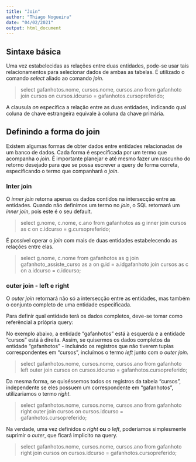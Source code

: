 ```yaml
---
title: "Join"
author: "Thiago Nogueira"
date: "04/02/2021"
output: html_document
---
```


## Sintaxe básica

Uma vez estabelecidas as relações entre duas entidades, pode-se usar tais relacionamentos para selecionar dados de ambas as tabelas. É utilizado o comando _select_ aliado ao comando _join_. 

>select gafanhotos.nome, cursos.nome, cursos.ano
>from gafanhoto join cursos 
>on cursos.idcurso = gafanhotos.cursopreferido; 

A clausula _on_ especifica a relação entre as duas entidades, indicando qual coluna de chave estrangeira equivale à coluna da chave primária. 

## Definindo a forma do join

Existem algumas formas de obter dados entre entidades relacionadas de um banco de dados. Cada forma é especificada por um termo que acompanha o _join_. 
É importante planejar e até mesmo fazer um rascunho do retorno desejado para que se possa escrever a query de forma correta, especificando o termo que companhará o _join_. 

### Inter join 

O _inner join_ retorna apenas os dados contidos na intersecção entre as entidades. Quando não definimos um termo no _join_, o SQL retornará um _inner join_, pois este é o seu default. 

>select g.nome, c.nome, c.ano
from gafanhotos as g inner join cursos as c
on c.idcurso = g.cursopreferido; 

É possível operar o _join_ com mais de duas entidades estabelecendo as relações entre elas.

>select g.nome, c.nome from gafanhotos as g
join gafanhoto_assiste_curso as a
on g.id = a.idgafanhoto
join cursos as c
on a.idcurso = c.idcurso;

### outer join - left e right

O _outer join_ retornará não só a intersecção entre as entidades, mas também o conjunto completo de uma entidade especificada. 

Para definir qual entidade terá os dados completos, deve-se tomar como referêncial a príópria query:

No exemplo abaixo, a entidade "gafanhotos" está à esquerda e a entidade "cursos" está à direita.  Assim, se quisermos os dados completos da entidade "gafanhotos" - incluindo os registros que não tiverem tuplas correspondentes em "cursos", incluímos o termo _left_ junto com o _outer join_. 

>select gafanhotos.nome, cursos.nome, cursos.ano
>from gafanhoto left outer join cursos 
>on cursos.idcurso = gafanhotos.cursopreferido; 

Da mesma forma, se quiséssemos todos os registros da tabela "cursos", independente se eles possuem um correspondente em "gafanhotos", utilizariamos o termo _right_. 

>select gafanhotos.nome, cursos.nome, cursos.ano
>from gafanhoto right outer join cursos 
>on cursos.idcurso = gafanhotos.cursopreferido; 

Na verdade, uma vez definidos o _right_ **ou** o _left_, poderiamos simplesmente suprimir o _outer_, que ficará implicito na query. 

>select gafanhotos.nome, cursos.nome, cursos.ano
>from gafanhoto right join cursos 
>on cursos.idcurso = gafanhotos.cursopreferido; 